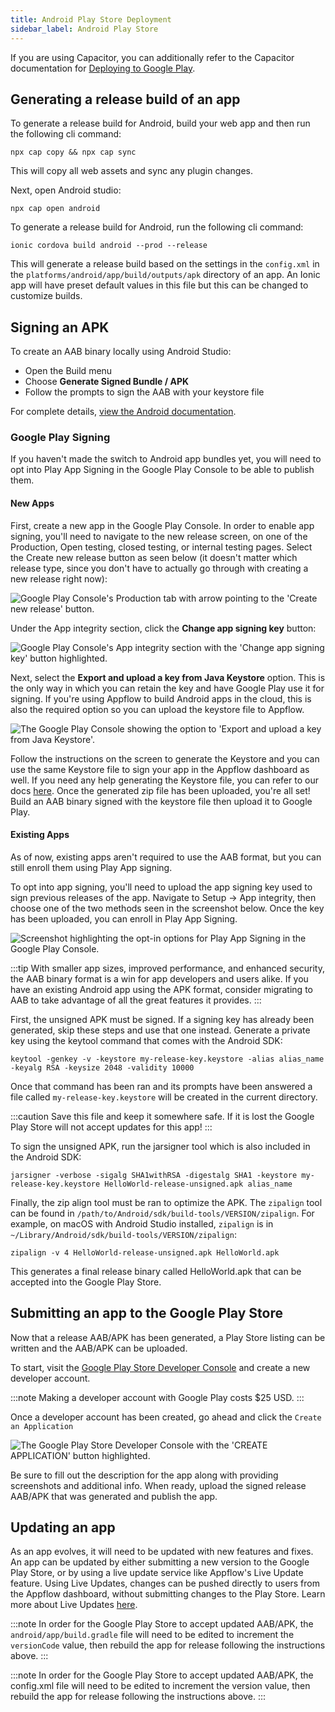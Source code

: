 ```yaml
---
title: Android Play Store Deployment
sidebar_label: Android Play Store
---
```



<head>
  <title>Android Play Store Deployment: Publish Your Ionic Apps</title>
  <meta
    name="description"
    content="Ionic documentation for Android Play Store app deployment. Read about how to generate a release build and publish your Ionic apps to the Google Play Store."
  />
</head>

If you are using Capacitor, you can additionally refer to the Capacitor documentation for [Deploying to Google Play](https://capacitorjs.com/docs/android/deploying-to-google-play).

## Generating a release build of an app

<Tabs groupId="runtime">
<TabItem value="capacitor" label="Capacitor" default>
To generate a release build for Android, build your web app and then run the following cli command:

```shell
npx cap copy && npx cap sync
```

This will copy all web assets and sync any plugin changes.

Next, open Android studio:

```shell
npx cap open android
```

</TabItem>
<TabItem value="cordova" label="Cordova">
To generate a release build for Android, run the following cli command:

```shell
ionic cordova build android --prod --release
```

This will generate a release build based on the settings in the `config.xml` in the `platforms/android/app/build/outputs/apk` directory of an app.
An Ionic app will have preset default values in this file but this can be changed to customize builds.

</TabItem>
</Tabs>

## Signing an APK

<Tabs groupId="runtime">
<TabItem value="capacitor" label="Capacitor" default>
To create an AAB binary locally using Android Studio:

- Open the Build menu
- Choose **Generate Signed Bundle / APK**
- Follow the prompts to sign the AAB with your keystore file

For complete details, [view the Android documentation](https://developer.android.com/studio/publish/app-signing).

### Google Play Signing

If you haven't made the switch to Android app bundles yet, you will need to opt into Play App Signing in the Google Play Console to be able to publish them.

#### New Apps

First, create a new app in the Google Play Console. In order to enable app signing, you'll need to navigate to the new release screen, on one of the Production, Open testing, closed testing, or internal testing pages.
Select the Create new release button as seen below (it doesn't matter which release type, since you don't have to actually go through with creating a new release right now):

![Google Play Console's Production tab with arrow pointing to the 'Create new release' button.](https://blog.ionicframework.com/wp-content/uploads/2021/12/newapps-release-1024x561.png "Google Play Console New Release Creation")

Under the App integrity section, click the **Change app signing key** button:

![Google Play Console's App integrity section with the 'Change app signing key' button highlighted.](https://blog.ionicframework.com/wp-content/uploads/2021/12/newapps-signingkey.png "Google Play Console Change App Signing Key Option")

Next, select the **Export and upload a key from Java Keystore** option. This is the only way in which you can retain the key and have Google Play use it for signing. If you're using Appflow to build Android apps in the cloud, this is also the required option so you can upload the keystore file to Appflow.

![The Google Play Console showing the option to 'Export and upload a key from Java Keystore'.](https://blog.ionicframework.com/wp-content/uploads/2021/12/newapps-export-1024x564.png "Google Play Console Export and Upload Key Option")

Follow the instructions on the screen to generate the Keystore and you can use the same Keystore file to sign your app in the Appflow dashboard as well. If you need any help generating the Keystore file, you can refer to our docs [here](https://ionic.io/docs/appflow/package/credentials#android-certificates).
Once the generated zip file has been uploaded, you're all set! Build an AAB binary signed with the keystore file then upload it to Google Play.

#### Existing Apps

As of now, existing apps aren't required to use the AAB format, but you can still enroll them using Play App signing.

To opt into app signing, you'll need to upload the app signing key used to sign previous releases of the app. Navigate to Setup -> App integrity, then choose one of the two methods seen in the screenshot below. Once the key has been uploaded, you can enroll in Play App Signing.

![Screenshot highlighting the opt-in options for Play App Signing in the Google Play Console.](https://blog.ionicframework.com/wp-content/uploads/2021/12/existingapps-optin.png "Google Play Console Opt-in to Play App Signing")

:::tip
With smaller app sizes, improved performance, and enhanced security, the AAB binary format is a win for app developers and users alike. If you have an existing Android app using the APK format, consider migrating to AAB to take advantage of all the great features it provides.
:::

</TabItem>
<TabItem value="cordova" label="Cordova">
First, the unsigned APK must be signed. If a signing key has already been generated, skip these steps and use that one instead.
Generate a private key using the keytool command that comes with the Android SDK:

```shell
keytool -genkey -v -keystore my-release-key.keystore -alias alias_name -keyalg RSA -keysize 2048 -validity 10000
```

Once that command has been ran and its prompts have been answered a file called `my-release-key.keystore` will be created in the current directory.

:::caution
Save this file and keep it somewhere safe. If it is lost the Google Play Store will not accept updates for this app!
:::

To sign the unsigned APK, run the jarsigner tool which is also included in the Android SDK:

```shell
jarsigner -verbose -sigalg SHA1withRSA -digestalg SHA1 -keystore my-release-key.keystore HelloWorld-release-unsigned.apk alias_name
```

Finally, the zip align tool must be ran to optimize the APK.
The `zipalign` tool can be found in `/path/to/Android/sdk/build-tools/VERSION/zipalign`.
For example, on macOS with Android Studio installed, `zipalign` is in `~/Library/Android/sdk/build-tools/VERSION/zipalign`:

```shell
zipalign -v 4 HelloWorld-release-unsigned.apk HelloWorld.apk
```

This generates a final release binary called HelloWorld.apk that can be accepted into the Google Play Store.

</TabItem>
</Tabs>

## Submitting an app to the Google Play Store

Now that a release AAB/APK has been generated, a Play Store listing can be written and the AAB/APK can be uploaded.

To start, visit the [Google Play Store Developer Console](https://play.google.com/apps/publish) and create a new developer account.

:::note
Making a developer account with Google Play costs $25 USD.
:::

Once a developer account has been created, go ahead and click the `Create an Application`

![The Google Play Store Developer Console with the 'CREATE APPLICATION' button highlighted.](/img/publishing/newAppGPlay.png "Google Play Store Create Application Button")

Be sure to fill out the description for the app along with providing screenshots and additional info.
When ready, upload the signed release AAB/APK that was generated and publish the app.

## Updating an app

As an app evolves, it will need to be updated with new features and fixes. An app can be updated by either submitting a new version to the Google Play Store, or by using a live update service like Appflow's Live Update feature. Using Live Updates, changes can be pushed directly to users from the Appflow dashboard, without submitting changes to the Play Store. Learn more about Live Updates <a href="https://ionic.io/docs/appflow/deploy/intro" target="_blank">here</a>.

<Tabs groupId="runtime">
<TabItem value="capacitor" label="Capacitor" default>

:::note
In order for the Google Play Store to accept updated AAB/APK, the `android/app/build.gradle` file will need to be edited to increment the `versionCode` value, then rebuild the app for release following the instructions above.
:::

</TabItem>
<TabItem value="cordova" label="Cordova">

:::note
In order for the Google Play Store to accept updated AAB/APK, the config.xml file will need to be edited to increment the version value, then rebuild the app for release following the instructions above.
:::

</TabItem>
</Tabs>
